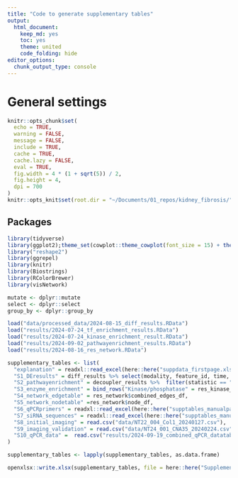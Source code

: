```yaml
---
title: "Code to generate supplementary tables"
output:
  html_document:
    keep_md: yes
    toc: yes
    theme: united
    code_folding: hide
editor_options: 
  chunk_output_type: console
---
```


# General settings

```r
knitr::opts_chunk$set(
  echo = TRUE,
  warning = FALSE,
  message = FALSE,
  include = TRUE,
  cache = TRUE,
  cache.lazy = FALSE,
  eval = TRUE,
  fig.width = 4 * (1 + sqrt(5)) / 2, 
  fig.height = 4,
  dpi = 700
)
knitr::opts_knit$set(root.dir = "~/Documents/01_repos/kidney_fibrosis/")
```

## Packages

```r
library(tidyverse)
library(ggplot2);theme_set(cowplot::theme_cowplot(font_size = 15) + theme(panel.grid.major = element_line(colour = "lightgrey", linewidth = 0.2), panel.grid.minor = element_line(colour = "lightgrey", linewidth = 0.2)))
library("reshape2")
library(ggrepel)
library(knitr)
library(Biostrings)
library(RColorBrewer)
library(visNetwork)

mutate <- dplyr::mutate
select <- dplyr::select
group_by <- dplyr::group_by
```

```r
load("data/processed_data/2024-08-15_diff_results.RData")
load("results/2024-07-24_tf_enrichment_results.RData")
load("results/2024-07-24_kinase_enrichment_result.RData")
load("results/2024-09-02_pathwayenrichment_results.RData")
load("results/2024-08-16_res_network.RData")
```


```r
supplementary_tables <- list(
  "explanation" = readxl::read_excel(here::here("suppdata_firstpage.xlsx"), sheet = 1),
  "S1_DEresults" = diff_results %>% select(modality, feature_id, time, logFC, adj.P.Val),
  "S2_pathwayenrichment" = decoupler_results %>%  filter(statistic == "norm_wmean" & p_value < 0.05 & abs(score) > 1.7),
  "S3_enzyme_enrichment" = bind_rows("Kinase/phosphatase" = res_kinase_enrichment$enrichment %>%  filter(statistic == "mnorm_wmean" & p_value < 0.03 & abs(score) > 3), "Transcription factor" = res_tf_enrichment$enrichment %>%  filter(p_value < 0.03 & abs(score) > 3), .id= "enzyme_type") %>%  select(enzyme_type, source, time, score, p_value),
  "S4_network_edgetable" = res_network$combined_edges_df,
  "S5_network_nodetable" =res_network$node_df,
  "S6_qPCRprimers" = readxl::read_excel(here::here("supptables_manualpart.xlsx"), sheet = 1),
  "S7_siRNA_sequences" = readxl::read_excel(here::here("supptables_manualpart.xlsx"), sheet = 2),
  "S8_initial_imaging" = read.csv("data/NT22_004_Col1_20240127.csv"),
  "S9_imaging_validation" = read.csv("data/NT24_001_CNA35_20240224.csv"),
  "S10_qPCR_data" =  read.csv("results/2024-09-19_combined_qPCR_datatable.csv")
)

supplementary_tables <- lapply(supplementary_tables, as.data.frame)

openxlsx::write.xlsx(supplementary_tables, file = here::here("Supplementary_Data.xlsx"))
```

```r

```


